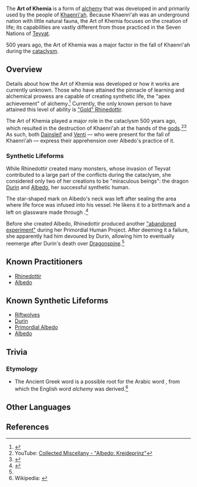 {{Terminology Infobox
|type         = Lore
|region       = Khaenri'ah
}}
The '''Art of Khemia''' is a form of [[alchemy]] that was developed in and primarily used by the people of [[Khaenri'ah]]. Because Khaenri'ah was an underground nation with little natural fauna, the Art of Khemia focuses on the creation of life; its capabilities are vastly different from those practiced in the Seven Nations of [[Teyvat]].

500 years ago, the Art of Khemia was a major factor in the fall of Khaenri'ah during the [[cataclysm]].

==Overview==
{{Quote
|quote   = The universe is the dark essence of the true starry sky, and the earth is the accumulated memories of time and lives. The chalk: that is you. The earth is where alchemy gets its name, and is the basis of all life. And this... This is new birth.
|speaker = [[Rhinedottir]], as she demonstrates the Art of Khemia to [[Albedo]]
|source  = Albedo's [[Albedo/Lore#Character Story 3|Character Story 3]]
}}
Details about how the Art of Khemia was developed or how it works are currently unknown. Those who have attained the pinnacle of learning and alchemical prowess are capable of creating synthetic life, the "apex achievement" of alchemy.<ref>{{Ref/Quest|The Snowy Past}}</ref> Currently, the only known person to have attained this level of ability is [[Rhinedottir|"Gold" Rhinedottir]].

The Art of Khemia played a major role in the cataclysm 500 years ago, which resulted in the destruction of Khaenri'ah at the hands of the [[gods]].<ref>YouTube: [https://youtu.be/xOJfaOI87XU Collected Miscellany - "Albedo: Kreideprinz"]</ref><ref>{{Ref/VO|Venti|About Albedo}}</ref> As such, both [[Dainsleif]] and [[Venti]] &mdash; who were present for the fall of Khaenri'ah &mdash; express their apprehension over Albedo's practice of it.

===Synthetic Lifeforms===
{{Quote|When the pinnacle of attainment in alchemy is combined with unimaginably vast learning... the apex achievement is the creation of human life.|Albedo, about his existence as a synthetic human|[[The Snowy Past]]}}
While Rhinedottir created many monsters, whose invasion of Teyvat contributed to a large part of the conflicts during the cataclysm, she considered only two of her creations to be "miraculous beings": the dragon [[Durin]] and [[Albedo]], her successful synthetic human.

The star-shaped mark on Albedo's neck was left after sealing the area where life force was infused into his vessel. He likens it to a birthmark and a {{wt|pontil mark||English}} left on glassware made through {{w|glassblowing}}.<ref name="SAS2">{{Ref/Quest|The Shadows Deepen}}</ref>

Before she created Albedo, Rhinedottir produced another [[Primordial Albedo|"abandoned experiment"]] during her Primordial Human Project. After deeming it a failure, she apparently had him devoured by Durin, allowing him to eventually reemerge after Durin's death over [[Dragonspine]].<ref name="SAS2" />

==Known Practitioners==
*[[Rhinedottir]]
*[[Albedo]]

==Known Synthetic Lifeforms==
*[[Riftwolves]]
*[[Durin]]
*[[Primordial Albedo]]
*[[Albedo]]

==Trivia==
===Etymology===
*The Ancient Greek word {{Lang|mini=1|el=Χημία|el_rm=Khēmía|el_tl=black earth}} is a possible root for the Arabic word {{Lang|''al-kīmiyā''|ar={{wt|الكيمياء‎||Arabic}}}}, from which the English word ''alchemy'' was derived.<ref>Wikipedia: {{w|Alchemy#Etymology|Alchemy § Etymology}}</ref>

==Other Languages==
{{Other Languages
|en       = The Art of Khemia
|zhs      = 黑土之术
|zhs_rm   = Hēitǔ zhī Shù
|zht      = 黑土之術
|zht_rm   = Hēitǔ zhī Shù
|zh_tl    = Art of {{w|Chernozem|Black Earth}}
|ja       = 黒土の術
|ja_rm    = Kokudo no Jutsu
|ja_tl    = Art of Black Earth
|ko       = {{tt|흑토술|黑土術}}
|ko_rm    = Heukto-sul
|ko_tl    = Black Earth Art
|es       = Kimia
|fr       = Khemia
|ru       = Искусство Кхемии
|ru_tl    = The Art of Khemia
|th       = ศิลปะแห่งดินดำ
|th_rm    = Sinpa haeng dindam
|th_tl    = 
|vi       = {{tt|Thuật|術}} Đất Đen
|vi_tl    = 
|de       = Kunst der schwarzen Erde
|de_tl    = Art of the Black Earth
|id       = Ilmu Khemia
|id_tl    = Art of Khemia
|pt       = A Arte da Terra
|pt_tl    = 
}}

==References==
{{Reflist|2}}